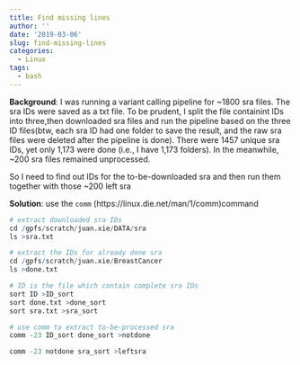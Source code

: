 ```yaml
---
title: Find missing lines
author: ''
date: '2019-03-06'
slug: find-missing-lines
categories:
  - Linux
tags:
  - bash
---
```

**Background**: I was running a variant calling pipeline for ~1800 sra files. The sra IDs were saved as a txt file. To be prudent, I split the file containint IDs into three,then downloaded sra files and run the pipeline based on the three ID files(btw, each sra ID had one folder to save the result, and the raw sra files were deleted after the pipeline is done).  There were 1457 unique sra IDs, yet only 1,173 were done (i.e., I have 1,173 folders). In the meanwhile,  ~200 sra files remained unprocessed.

So I need to find out IDs for the to-be-downloaded sra and then run them together with those ~200 left sra 

**Solution**: use the `comm` (https://linux.die.net/man/1/comm)command
```r
# extract downloaded sra IDs
cd /gpfs/scratch/juan.xie/DATA/sra
ls >sra.txt

# extract the IDs for already done sra
cd /gpfs/scratch/juan.xie/BreastCancer
ls >done.txt

# ID is the file which contain complete sra IDs
sort ID >ID_sort
sort done.txt >done_sort
sort sra.txt >sra_sort

# use comm to extract to-be-processed sra
comm -23 ID_sort done_sort >notdone

comm -23 notdone sra_sort >leftsra

```
